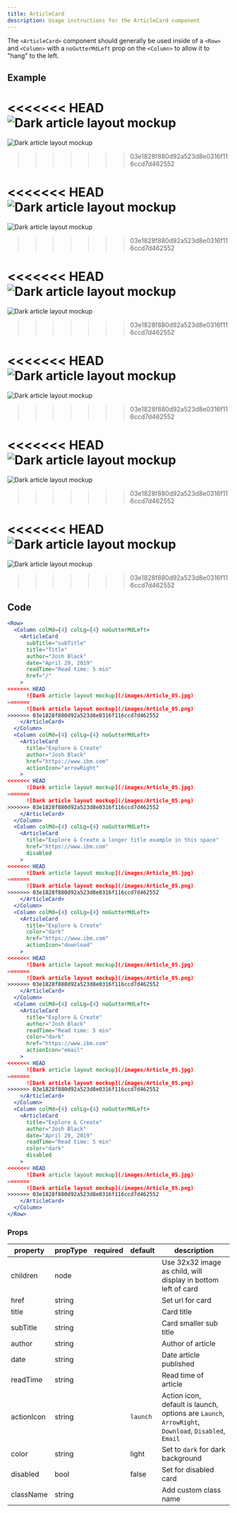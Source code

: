 ```yaml
---
title: ArticleCard
description: Usage instructions for the ArticleCard component
---
```


<PageDescription>

The `<ArticleCard>` component should generally be used inside of a `<Row>` and `<Column>` with a `noGutterMdLeft` prop on the `<Column>` to allow it to "hang" to the left.

</PageDescription>

## Example

<Row>
<Column colMd={4} colLg={4} noGutterMdLeft>
    <ArticleCard
      subTitle="subTitle"
      title="Title"
      author="Josh Black"
      date="April 29, 2019"
      readTime="Read time: 5 min"
      href="/"
      >

<<<<<<< HEAD
![Dark article layout mockup](/images/Article_05.jpg)
=======
![Dark article layout mockup](/images/Article_05.png)
>>>>>>> 03e1828f880d92a523d8e0316f116ccd7d462552

  </ArticleCard>
</Column>
<Column colMd={4} colLg={4} noGutterMdLeft>
    <ArticleCard
      title="Explore & Create"
      author="Josh Black"
      href="https://www.ibm.com"
      actionIcon="arrowRight"
      >

<<<<<<< HEAD
![Dark article layout mockup](/images/Article_05.jpg)
=======
![Dark article layout mockup](/images/Article_05.png)
>>>>>>> 03e1828f880d92a523d8e0316f116ccd7d462552

  </ArticleCard>
</Column>
<Column colMd={4} colLg={4} noGutterMdLeft>
    <ArticleCard
      title="Explore & Create a longer title example in this space"
      href="https://www.ibm.com"
      disabled
      >

<<<<<<< HEAD
![Dark article layout mockup](/images/Article_05.jpg)
=======
![Dark article layout mockup](/images/Article_05.png)
>>>>>>> 03e1828f880d92a523d8e0316f116ccd7d462552

  </ArticleCard>
</Column>
<Column colMd={4} colLg={4} noGutterMdLeft>
    <ArticleCard
      title="Explore & Create"
      color="dark"
      href="https://www.ibm.com"
      actionIcon="download"
      >

<<<<<<< HEAD
![Dark article layout mockup](/images/Article_05.jpg)
=======
![Dark article layout mockup](/images/Article_05.png)
>>>>>>> 03e1828f880d92a523d8e0316f116ccd7d462552

  </ArticleCard>
</Column>
<Column colMd={4} colLg={4} noGutterMdLeft>
    <ArticleCard
      subTitle="subTitle"
      title="Explore & Create"
      author="Josh Black"
      readTime="Read time: 5 min"
      color="dark"
      href="https://www.ibm.com"
      actionIcon="email"
      >

<<<<<<< HEAD
![Dark article layout mockup](/images/Article_05.jpg)
=======
![Dark article layout mockup](/images/Article_05.png)
>>>>>>> 03e1828f880d92a523d8e0316f116ccd7d462552

  </ArticleCard>
</Column>
<Column colMd={4} colLg={4} noGutterMdLeft>
    <ArticleCard
      subTitle="subTitle"
      title="Explore & Create"
      author="Josh Black"
      date="April 29, 2019"
      readTime="Read time: 5 min"
      color="dark"
      disabled
      >

<<<<<<< HEAD
![Dark article layout mockup](/images/Article_05.jpg)
=======
![Dark article layout mockup](/images/Article_05.png)
>>>>>>> 03e1828f880d92a523d8e0316f116ccd7d462552

  </ArticleCard>
</Column>
</Row>

## Code

```jsx path=components/ArticleCard/ArticleCard.js src=https://github.com/carbon-design-system/gatsby-theme-carbon/tree/master/packages/gatsby-theme-carbon/src/components/ArticleCard
<Row>
  <Column colMd={4} colLg={4} noGutterMdLeft>
    <ArticleCard
      subTitle="subTitle"
      title="Title"
      author="Josh Black"
      date="April 29, 2019"
      readTime="Read time: 5 min"
      href="/"
    >
<<<<<<< HEAD
      ![Dark article layout mockup](/images/Article_05.jpg)
=======
      ![Dark article layout mockup](/images/Article_05.png)
>>>>>>> 03e1828f880d92a523d8e0316f116ccd7d462552
    </ArticleCard>
  </Column>
  <Column colMd={4} colLg={4} noGutterMdLeft>
    <ArticleCard
      title="Explore & Create"
      author="Josh Black"
      href="https://www.ibm.com"
      actionIcon="arrowRight"
    >
<<<<<<< HEAD
      ![Dark article layout mockup](/images/Article_05.jpg)
=======
      ![Dark article layout mockup](/images/Article_05.png)
>>>>>>> 03e1828f880d92a523d8e0316f116ccd7d462552
    </ArticleCard>
  </Column>
  <Column colMd={4} colLg={4} noGutterMdLeft>
    <ArticleCard
      title="Explore & Create a longer title example in this space"
      href="https://www.ibm.com"
      disabled
    >
<<<<<<< HEAD
      ![Dark article layout mockup](/images/Article_05.jpg)
=======
      ![Dark article layout mockup](/images/Article_05.png)
>>>>>>> 03e1828f880d92a523d8e0316f116ccd7d462552
    </ArticleCard>
  </Column>
  <Column colMd={4} colLg={4} noGutterMdLeft>
    <ArticleCard
      title="Explore & Create"
      color="dark"
      href="https://www.ibm.com"
      actionIcon="download"
    >
<<<<<<< HEAD
      ![Dark article layout mockup](/images/Article_05.jpg)
=======
      ![Dark article layout mockup](/images/Article_05.png)
>>>>>>> 03e1828f880d92a523d8e0316f116ccd7d462552
    </ArticleCard>
  </Column>
  <Column colMd={4} colLg={4} noGutterMdLeft>
    <ArticleCard
      title="Explore & Create"
      author="Josh Black"
      readTime="Read time: 5 min"
      color="dark"
      href="https://www.ibm.com"
      actionIcon="email"
    >
<<<<<<< HEAD
      ![Dark article layout mockup](/images/Article_05.jpg)
=======
      ![Dark article layout mockup](/images/Article_05.png)
>>>>>>> 03e1828f880d92a523d8e0316f116ccd7d462552
    </ArticleCard>
  </Column>
  <Column colMd={4} colLg={4} noGutterMdLeft>
    <ArticleCard
      title="Explore & Create"
      author="Josh Black"
      date="April 29, 2019"
      readTime="Read time: 5 min"
      color="dark"
      disabled
    >
<<<<<<< HEAD
      ![Dark article layout mockup](/images/Article_05.jpg)
=======
      ![Dark article layout mockup](/images/Article_05.png)
>>>>>>> 03e1828f880d92a523d8e0316f116ccd7d462552
    </ArticleCard>
  </Column>
</Row>
```

### Props

| property   | propType | required | default  | description                                                                                         |
| ---------- | -------- | -------- | -------- | --------------------------------------------------------------------------------------------------- |
| children   | node     |          |          | Use 32x32 image as child, will display in bottom left of card                                       |
| href       | string   |          |          | Set url for card                                                                                    |
| title      | string   |          |          | Card title                                                                                          |
| subTitle   | string   |          |          | Card smaller sub title                                                                              |
| author     | string   |          |          | Author of article                                                                                   |
| date       | string   |          |          | Date article published                                                                              |
| readTime   | string   |          |          | Read time of article                                                                                |
| actionIcon | string   |          | `launch` | Action icon, default is launch, options are `Launch`, `ArrowRight`, `Download`, `Disabled`, `Email` |
| color      | string   |          | light    | Set to `dark` for dark background                                                                   |
| disabled   | bool     |          | false    | Set for disabled card                                                                               |
| className  | string   |          |          | Add custom class name                                                                               |
